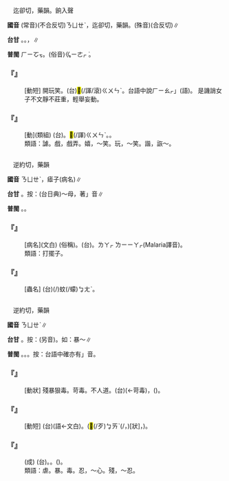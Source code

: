 
=={{ruby|謔|ㄋㄩㄝˋ}}==

　迄卻切，藥韻。餉入聲

'''國音''' (常音)(不合反切)<rt>ㄋㄩㄝˋ</rt>{{ruby|。|ㄒㄩㄝˋ}}，迄卻切，藥韻。(殊音)(合反切)∥

'''台甘''' {{ruby|(語)|ㆣㄧㄜㆷ ͘}}。{{ruby|(文)|ㄏㄧㆦㆶ}}。{{ruby|(白)|ㄏㄧㄠㆷ}}，{{ruby|戲|ㄏㄧ˪}}{{ruby|謔|ㄏㄧㄠㆷ}}∥

'''普閩''' <rt>ㄏㄧㆦㆶ</rt>。(俗音)<rt>ㆣㄧㄜㆷ ͘</rt>。

    

==='''『{{ruby|戲|ㄒㄧˋ}}{{ruby|謔|ㄋㄩㄝˋ}}』'''===
: [動短] 開玩笑。(台)<mark>&#xffb65;</mark>(/諢/滾)<rt>ㄍㄨㄣˋ</rt>{{ruby|笑|ㄑㄧㄜ˪}}。台語中說{{ruby|「|ㄏㄧ˪}}<rt>ㄏㄧㄠㆷ</rt>」(語)。 是譏誚女子不文靜不莊重，輕舉妄動。
    

==='''『{{ruby|諧|ㄒㄧㄝˊ}}{{ruby|謔|ㄋㄩㄝˋ}}』'''===
: [動](類組) (台){{ruby|滾|ㄍㄨㄣˋ}}{{ruby|笑|ㄑㄧㄜ˪}}。<mark>&#xffb65;</mark>(/諢)<rt>ㄍㄨㄣˋ</rt>{{ruby|笑|ㄑㄧㄜ˪}}。{{ruby|謔|ㆣㄧㄜㆷ ͘}}{{ruby|笑|ㄑㄧㄜ˪}}。
:類語：謔。戲，戲弄。嬉，～笑。玩，～笑。諧，詼～。
:
:
    

=={{ruby|瘧|ㄋㄩㄝˋ}}==

　逆約切，藥韻

'''國音''' <rt>ㄋㄩㄝˋ</rt>{{ruby|。|ㄧㄠˋ}}，瘧子(病名)∥

'''台甘''' {{ruby|(文)|ㆣㄧㆦㆶ ͘}}。按：(台日典)～母，著{{ruby|「|ㆣㄧㆤㆶ ͘}}」音∥

'''普閩''' {{ruby|(文)|ㆣㄧㆦㆶ ͘}}。{{ruby|(白)|ㄌㄧㆦㆶ ͘}}。

    

==='''『{{ruby|瘧|ㄋㄩㄝˋ}}{{ruby|疾|ㄐㄧˊ}}』'''===
: [病名](文白) {{ruby|瘧|ㄧㄠˋ}}{{ruby|子|·ㄗˇ}}(俗稱)。(台){{ruby|寒|ㄍㄨㆩˊ}}{{ruby|熱|ㄌㄧㄚㆵ ͘/ㆢㄧㄚㆵ ͘}}{{ruby|仔|ㄚ}}。{{ruby| |ㄇㄚㆷ ͘}}<rt>ㄌㄚㆷ ͘</rt><rt>ㄌㄧ</rt><rt>ㄧㄚㆷ</rt>(Malaria譯音)。
:類語：打擺子。
:
    

==='''『{{ruby|瘧|ㄋㄩㄝˋ}}{{ruby|蚊|ㄨㄣˊ}}』'''===
: [蟲名] (台){{ruby|會|ㄨㆤ˫/ㆤ˫}}{{ruby|傳|ㄊㄨㄢˊ}}{{ruby|染|ㄌㄧㆰˋ/ㆢㄧㆰ˫}}{{ruby|瘧|ㆣㄧㄚㆶ ͘}}{{ruby|疾|ㄐㄧㆵ}}(/{{ruby|寒|ㄍㄨㆩˊ}}{{ruby|熱|ㄌㄧㄚㆵ ͘/ㆢㄧㄚㆵ ͘}}){{ruby|仔|ㄚ}}{{ruby|病|ㄅㆥ˫/ㄅㆪ˫}}{{ruby|丌|ㆤ}}蚊(/蠓)<rt>ㆠㄤˋ</rt>。
    

=={{ruby|虐|ㄋㄩㄝˋ}}==

　逆約切，藥韻

'''國音''' <rt>ㄋㄩㄝˋ</rt>∥

'''台甘''' {{ruby|(文)|ㆣㄧㆦㆶ ͘}}。按：(另音){{ruby|(語)|ㆣㄧㆤㆶ ͘}}。如：暴～∥

'''普閩''' {{ruby|(文)|ㆣㄧㆦㆶ ͘}}。{{ruby|(白)|ㆣㄧㄜㆷ ͘}}。{{ruby|(俗)|ㄌㄧㆦㆶ ͘}}。按：台語中確亦有{{ruby|「|ㆣㄧㄜㆷ ͘}}」音。

    

==='''『{{ruby|虐|ㄋㄩㄝˋ}}』'''===
: [動狀] 殘暴狠毒。苛毒。不人道。(台){{ruby|苦|ㄎㆦˋ}}{{ruby|毒|ㄉㆦㆶ ͘}}(←苛毒)，{{ruby|殘|ㄗㄢˊ}}{{ruby|忍|ㆢㄧㆬˋ/ㄌㄧㆬˋ}}({{ruby|無|ㆠㄜˊ}}{{ruby|良|ㄌㄧㆲˊ}}{{ruby|心|ㄒㄧㆬ}})。
    

==='''『{{ruby|虐|ㄋㄩㄝˋ}}{{ruby|待|ㄉㄞˋ}}』'''===
: [動短] (台){{ruby|虐|ㆣㄧㆤㆶ ͘}}{{ruby|待|ㄊㄞ˫}}(語←文白)。{{ruby|苦|ㄎㆦˋ}}{{ruby|毒|ㄉㆦㆶ ͘}}({{ruby|對|ㄉㄨㄧ˪}}{{ruby|待|ㄊㄞ˫}}{{ruby|人|ㄌㄤˊ}}{{ruby|真|ㄐㄧㄣ}}<mark>&#xffcda;</mark>(/歹)<rt>ㆠㄞˋ</rt>(/{{ruby|刻|ㄎㄧㆤㆶ}}{{ruby|薄|ㄅㄜㆷ ͘}}，{{ruby|酷|ㄎㆦㆶ}}{{ruby|刑|ㄏㄧㄥˊ}})[狀]，{{ruby|使|ㄙㄨˋ}}{{ruby|人|·ㄌㄤˊ}}{{ruby|身|ㄒㄧㄣ}}{{ruby|心|ㄒㄧㆬ}}{{ruby|受|ㄒㄧㄨ˫}}{{ruby|苦|ㄎㆦˋ}})。
    

==='''『{{ruby|暴|ㄅㄠˋ}}{{ruby|虐|ㄋㄩㄝˋ}}{{ruby|無|ㄨˊ}}{{ruby|道|ㄉㄠˋ}}』'''===
: (成) (台){{ruby|殘|ㄗㄢˊ}}{{ruby|忍|ㆢㄧㆬˋ/ㄌㄧㆬˋ}}。{{ruby|酷|ㄎㆦㆶ}}{{ruby|刑|ㄏㄧㄥˊ}}。{{ruby|無|ㆠㄜˊ}}({{ruby|照|ㄐㄧㄠ˪}}){{ruby|天|ㄊㄧㄢ/ㄊㆪ}}{{ruby|理|ㄌㄧˋ}}。
:類語：虐。暴。毒。忍，～心。殘，～忍。
:
    
